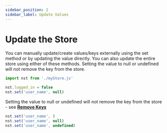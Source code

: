 ```yaml
---
sidebar_position: 2
sidebar_label: Update Values
---
```


# Update the Store


You can manually update/create values/keys externally using the set method or by updating the value 
directly. You can also update the entire store using either of these methods. Setting the value to 
null or undefined will not remove the key from the store.

```jsx title="myStore.js"
import nst from './myStore.js'

nst.logged_in = false
nst.set('user_name', null)
```


Setting the value to null or undefined will not remove the key from the store - see **[Remove Keys](/docs/the-store/remove)**

```jsx title="myStore.js"
nst.set('user_name', )
nst.set('user_name', null)
nst.set('user_name', undefined)
```